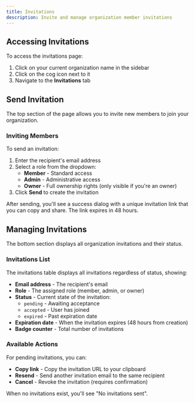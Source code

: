 ```yaml
---
title: Invitations
description: Invite and manage organization member invitations
---
```


## Accessing Invitations

To access the invitations page:

1. Click on your current organization name in the sidebar
2. Click on the cog icon next to it
3. Navigate to the **Invitations** tab

## Send Invitation

The top section of the page allows you to invite new members to join your organization.

### Inviting Members

To send an invitation:

1. Enter the recipient's email address
2. Select a role from the dropdown:
   - **Member** - Standard access
   - **Admin** - Administrative access
   - **Owner** - Full ownership rights (only visible if you're an owner)
3. Click **Send** to create the invitation

After sending, you'll see a success dialog with a unique invitation link that you can copy and share. The link expires in 48 hours.

## Managing Invitations

The bottom section displays all organization invitations and their status.

### Invitations List

The invitations table displays all invitations regardless of status, showing:

- **Email address** - The recipient's email
- **Role** - The assigned role (member, admin, or owner)
- **Status** - Current state of the invitation:
  - `pending` - Awaiting acceptance
  - `accepted` - User has joined
  - `expired` - Past expiration date
- **Expiration date** - When the invitation expires (48 hours from creation)
- **Badge counter** - Total number of invitations

### Available Actions

For pending invitations, you can:

- **Copy link** - Copy the invitation URL to your clipboard
- **Resend** - Send another invitation email to the same recipient
- **Cancel** - Revoke the invitation (requires confirmation)

When no invitations exist, you'll see "No invitations sent".